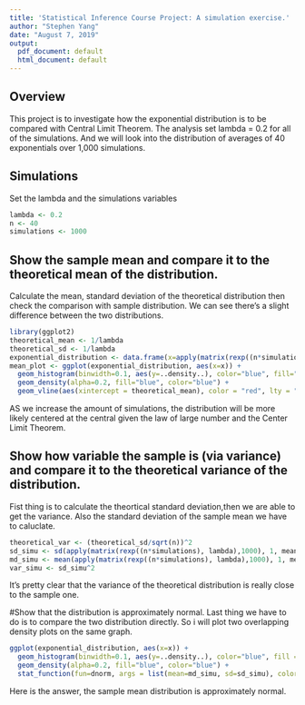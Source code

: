 ```yaml
---
title: 'Statistical Inference Course Project: A simulation exercise.'
author: "Stephen Yang"
date: "August 7, 2019"
output:
  pdf_document: default
  html_document: default
---
```


## Overview
This project is to investigate how the exponential distribution is to be compared with Central Limit Theorem. The analysis set lambda = 0.2 for all of the simulations. And we will look into the distribution of averages of 40 exponentials over 1,000 simulations.

## Simulations
Set the lambda and the simulations variables
```r
lambda <- 0.2
n <- 40
simulations <- 1000
```

## Show the sample mean and compare it to the theoretical mean of the distribution.
Calculate the mean, standard deviation of the theoretical distribution then check the comparison with sample distribution. 
We can see there's a slight difference between the two distributions.
```r
library(ggplot2)
theoretical_mean <- 1/lambda
theoretical_sd <- 1/lambda
exponential_distribution <- data.frame(x=apply(matrix(rexp((n*simulations), lambda),1000),1 ,mean))
mean_plot <- ggplot(exponential_distribution, aes(x=x)) +
  geom_histogram(binwidth=0.1, aes(y=..density..), color="blue", fill="white") +
  geom_density(alpha=0.2, fill="blue", color="blue") +
  geom_vline(aes(xintercept = theoretical_mean), color = "red", lty = "twodash")
```
AS we increase the amount of simulations, the distribution will be more likely  centered at the central given the law of large number and the Center Limit Theorem.

## Show how variable the sample is (via variance) and compare it to the theoretical variance of the distribution.
Fist thing is to calculate the theortical standard deviation,then we are able to get the variance. Also the standard deviation of the sample mean we have to caluclate.
```r
theoretical_var <- (theoretical_sd/sqrt(n))^2
sd_simu <- sd(apply(matrix(rexp((n*simulations), lambda),1000), 1, mean))
md_simu <- mean(apply(matrix(rexp((n*simulations), lambda),1000), 1, mean))
var_simu <- sd_simu^2
```
It's pretty clear that the variance of the theoretical distribution is really close to the sample one.

#Show that the distribution is approximately normal.
Last thing we have to do is to compare the two distribution directly.
So i will plot two overlapping density plots on the same graph. 
```r
ggplot(exponential_distribution, aes(x=x)) + 
  geom_histogram(binwidth=0.1, aes(y=..density..), color="blue", fill = "white") + 
  geom_density(alpha=0.2, fill="blue", color="blue") + 
  stat_function(fun=dnorm, args = list(mean=md_simu, sd=sd_simu), color="red", size=1)
```
Here is the answer, the sample mean distribution is approximately normal.